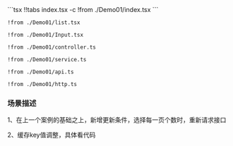 

<Demo01 />
<CodeTabs>
```tsx !!tabs index.tsx -c
!from ./Demo01/index.tsx
```

```tsx !!tabs list.tsx -c
!from ./Demo01/list.tsx
```

```tsx !!tabs Input.tsx -c
!from ./Demo01/Input.tsx
```

```tsx !!tabs controller.ts -c
!from ./Demo01/controller.ts
```

```tsx !!tabs service.ts -c
!from ./Demo01/service.ts
```

```tsx !!tabs api.ts -c
!from ./Demo01/api.ts
```

```tsx !!tabs http.ts -c
!from ./Demo01/http.ts
```
</CodeTabs>


### 场景描述

1、在上一个案例的基础之上，新增更新条件，选择每一页个数时，重新请求接口

2、缓存key值调整，具体看代码
